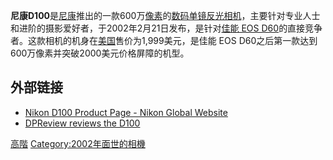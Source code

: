 {{Infobox Digicam |
  image        = [[Image:Nikon_D100_f2329032.jpg|250px]] | 
  model      = [[Nikon|Nikon]] D100 |
  kind       = [[Digital_single-lens_reflex_camera|dSLR]] |
  sensor     = [[Nikon_DX_format|Nikon DX format]] 23.7 mm × 15.6 mm [[Charge-coupled_device|CCD]]| 
  res        = 3,008 × 2,000 (6 million)|
  lens       = Interchangeable, [[Nikon_F-mount|Nikon F-mount]]|
  shutter    = vertical-travel focal-plane shutter|
  shutterRange = 30 to 1/4000 s|
  metering   = 10 segment|
  fmode      = CAM 900, standard Nikon AF|
  cont       = 3 frame/s (6 frame buffer)|
  speedRange = 200-1600 ISO in 1/3EV steps, 6400 special mode|
  viewfinder = 95% frame coverage, 0.8× magnification, Optical pentaprism|
  rearLCD    = 1.8-inch (46 mm) 118,000 pixel TFT|
  storage    = [[CompactFlash|CompactFlash]] (Type I or Type II) or [[Microdrive|Hitachi Microdrive]]|
  weight     = 700 g|
  madeIn = [[Japan|Japan]]|
}}

'''尼康D100'''是[[尼康|尼康]]推出的一款600万[[像素|像素]]的[[数码单镜反光相机|数码单镜反光相机]]，主要针对专业人士和进阶的摄影爱好者，于2002年2月21日发布，是针对[[佳能_EOS_D60|佳能 EOS D60]]的直接竞争者。这款相机的机身在[[美国|美国]]售价为1,999美元，是佳能 EOS D60之后第一款达到600万像素并突破2000美元价格屏障的机型。

== 外部链接 ==
{{commonscat|Nikon D100}}
* [http://imaging.nikon.com/products/imaging/lineup/digitalcamera/slr/d100/index.htm Nikon D100 Product Page - Nikon Global Website] {{Wayback|url=http://imaging.nikon.com/products/imaging/lineup/digitalcamera/slr/d100/index.htm |date=20110308132454 }}
* [http://www.dpreview.com/reviews/nikond100/ DPReview reviews the D100] {{Wayback|url=http://www.dpreview.com/reviews/nikond100/ |date=20110402002533 }}

{{Nikon DSLR Cameras}}

[[Category:尼康數位單眼相機|高階]]
[[Category:2002年面世的相機|Category:2002年面世的相機]]